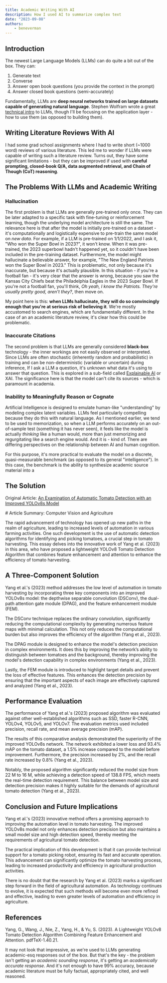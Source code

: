 ```yaml
---
title: Academic Writing With AI
description: How I used AI to summarize complex text
date: "2023-09-08"
authors:
    - beneverman
---
```


## Introduction

The newest Large Language Models (LLMs) can do quite a bit out of the box. They can:
1. Generate text
2. Converse
3. Answer open book questions (you provide the context in the prompt)
4. Answer closed book questions (semi-accurately)

Fundamentally, LLMs are **deep neural networks trained on large datasets capable of generating natural language**. Stephen Wolfram wrote a great [technical intro](https://writings.stephenwolfram.com/2023/02/what-is-chatgpt-doing-and-why-does-it-work/) to LLMs, though I'll be focusing on the application layer - how to use them (as opposed to building them).

## Writing Literature Reviews With AI

I had some grad school assignments where I had to write short (~1000 word) reviews of various literature. This led me to wonder if LLMs were capable of writing such a literature review. Turns out, they have some significant limitations - but they can be improved if used with **careful prompting, closed-book Q/A, data augmented retrieval, and Chain of Though (CoT) reasoning**.

## The Problems With LLMs and Academic Writing

### Hallucination

The first problem is that LLMs are generally pre-trained only once. They can be later adapted to a specific task with fine-tuning or reinforcement learning, though the underlying model architecture is still the same. The relevance here is that after the model is initially pre-trained on a dataset - it's computationally and logistically expensive to pre-train the same model on *new data*. For example, if a LLM is pre-trained on 1/1/2022, and I ask it, "Who won the Super Bowl in 2023?", it won't know. When it was pre-trained, the 2023 superbowl hadn't happened yet, so it couldn't have been included in the pre-training dataset. Furthermore, the model might hallucinate a believable answer, for example, "The New England Patriots won the Super Bowl in 2023." This is problematic, not only because it's inaccurate, but because it's actually plausible. In this situation - if you're a football fan - it's very clear that the answer is wrong, because you saw the Kansas City Chiefs beat the Philadelphia Eagles in the 2023 Super Bowl. If you're not a football fan, you'll think, *Oh yeah, I know the Patriots. They're usually pretty good, aren't they?*, then move on.

My point here is this: **when LLMs hallucinate, they will do so convincingly enough that you're at serious risk of believing it**. We're mostly accustomed to search engines, which are fundamentally different. In the case of an an academic literature review, it's clear how this could be problematic.

### Inaccurate Citations

The second problem is that LLMs are generally considered **black-box** technology - the inner workings are not easily observed or interpreted. Since LLMs are often stochastic (inherently random and probabilistic) in training and can be non-deterministic (variable or uncertain) during inference, If I ask a LLM a question, it's unknown what data it's using to answer that question. This is explored in a sub-field called [Explainable AI](https://cloud.google.com/explainable-ai#:~:text=Explainable%20AI%20is%20a%20set,others%20understand%20your%20models'%20behavior.) or XAI. The significance here is that the model can't cite its sources - which is paramount in academia.

### Inability to Meaningfully Reason or Cognate

Artificial Intelligence is designed to emulate human-like "understanding" by modeling complex latent variables. LLMs feel particularly compelling because they do this with natural language. As I mentioned earlier, we tend to be used to memorization, so when a LLM performs accurately on an out-of-sample test (something it has never seen), it feels like the model is actually *thinking* like a human would, more than just memorizing and regurgitating like a search engine would. And it is - kind of. There are differing perspectives on the relationship between AI and human cognition. 

For this purpose, it's more practical to evaluate the model on a discrete, quasi-measurable benchmark (as opposed to its general "intelligence"). In this case, the benchmark is the ability to synthesize academic source material into a 

## The Solution

<Callout> Original Article: [An Examination of Automatic Tomato Detection with an Improved YOLOv8s Model](https://www.mdpi.com/2073-4395/13/7/1824) </Callout>

<Card className='mt-4 text-sm sm:text-base [&:p]:mt-4'>
# Article Summary: Computer Vision and Agriculture

The rapid advancement of technology has opened up new paths in the realm of agriculture, leading to increased levels of automation in various farming activities. One such development is the use of automatic detection algorithms for identifying and picking tomatoes, a crucial step in tomato harvesting. This essay delves into the innovative work of Yang et al. (2023) in this area, who have proposed a lightweight YOLOv8 Tomato Detection Algorithm that combines feature enhancement and attention to enhance the efficiency of tomato harvesting.

## A Three-Component Solution

Yang et al.'s (2023) method addresses the low level of automation in tomato harvesting by incorporating three key components into an improved YOLOv8s model: the depthwise separable convolution (DSConv), the dual-path attention gate module (DPAG), and the feature enhancement module (FEM).

The DSConv technique replaces the ordinary convolution, significantly reducing the computational complexity by generating numerous feature maps with minimal calculation. This not only reduces the computational burden but also improves the efficiency of the algorithm (Yang et al., 2023).

The DPAG module is designed to enhance the model's detection precision in complex environments. It does this by improving the network’s ability to distinguish between tomatoes and the background, thereby improving the model's detection capability in complex environments (Yang et al., 2023).

Lastly, the FEM module is introduced to highlight target details and prevent the loss of effective features. This enhances the detection precision by ensuring that the important aspects of each image are effectively captured and analyzed (Yang et al., 2023).

## Performance Evaluation

The performance of Yang et al.'s (2023) proposed algorithm was evaluated against other well-established algorithms such as SSD, faster R-CNN, YOLOv4, YOLOv5, and YOLOv7. The evaluation metrics used included precision, recall rate, and mean average precision (mAP).

The results of this comparative analysis demonstrated the superiority of the improved YOLOv8s network. The network exhibited a lower loss and 93.4% mAP on the tomato dataset, a 1.5% increase compared to the model before improvement. Furthermore, the precision increased by 2%, and the recall rate increased by 0.8% (Yang et al., 2023).

Notably, the proposed algorithm significantly reduced the model size from 22 M to 16 M, while achieving a detection speed of 138.8 FPS, which meets the real-time detection requirement. This balance between model size and detection precision makes it highly suitable for the demands of agricultural tomato detection (Yang et al., 2023).

## Conclusion and Future Implications

Yang et al.'s (2023) innovative method offers a promising approach to improving the automation level in tomato harvesting. The improved YOLOv8s model not only enhances detection precision but also maintains a small model size and high detection speed, thereby meeting the requirements of agricultural tomato detection.

The practical implication of this development is that it can provide technical support for a tomato picking robot, ensuring its fast and accurate operation. This advancement can significantly optimize the tomato harvesting process, leading to increased productivity and efficiency in agricultural production activities.

There is no doubt that the research by Yang et al. (2023) marks a significant step forward in the field of agricultural automation. As technology continues to evolve, it is expected that such methods will become even more refined and effective, leading to even greater levels of automation and efficiency in agriculture.

## References

Yang, G., Wang, J., Nie, Z., Yang, H., & Yu, S. (2023). A Lightweight YOLOv8 Tomato Detection Algorithm Combining Feature Enhancement and Attention. pdfTeX-1.40.21.

</Card>

It may not look that impressive, as we're used to LLMs generating academic-esq responses out of the box. But that's the key - the problem isn't getting an *academic sounding response*, it's getting an *academically accurate response*. And it's not enough to have 99% accuracy, because academic literature must be fully factual, appropriately cited, and well reasoned.